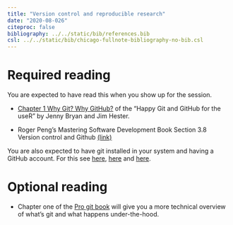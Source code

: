 ```yaml
---
title: "Version control and reproducible research"
date: "2020-08-026"
citeproc: false
bibliography: ../../static/bib/references.bib
csl: ../../static/bib/chicago-fullnote-bibliography-no-bib.csl
---
```


# Required reading

You are expected to have read this when you show up for the session.

- [Chapter 1 Why Git? Why GitHub?](https://happygitwithr.com/big-picture.html) of
  the "Happy Git and GitHub for the useR" by Jenny Bryan and Jim Hester.

- Roger Peng's Mastering Software Development Book Section 3.8 Version control
  and Github
  [(link)](https://bookdown.org/rdpeng/RProgDA/version-control-and-github.html)

You are also expected to have git installed in your system and having a
GitHub account. For this see [here](https://git-scm.com/downloads), 
[here](https://git-scm.com/book/en/v2/Customizing-Git-Git-Configuration)
and [here](http://github.com/).

# Optional reading

- Chapter one of the [Pro git book](https://git-scm.com/book/en/v2) will give you
  a more technical overview of what's git and what happens under-the-hood.



